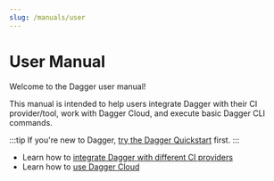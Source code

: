 ```yaml
---
slug: /manuals/user
---
```


# User Manual

Welcome to the Dagger user manual!

This manual is intended to help users integrate Dagger with their CI provider/tool, work with Dagger Cloud, and execute basic Dagger CLI commands.

:::tip
If you're new to Dagger, [try the Dagger Quickstart](../../quickstart/index.mdx) first.
:::

- Learn how to [integrate Dagger with different CI providers](./ci/index.mdx)
- Learn how to [use Dagger Cloud](./cloud/index.mdx)
